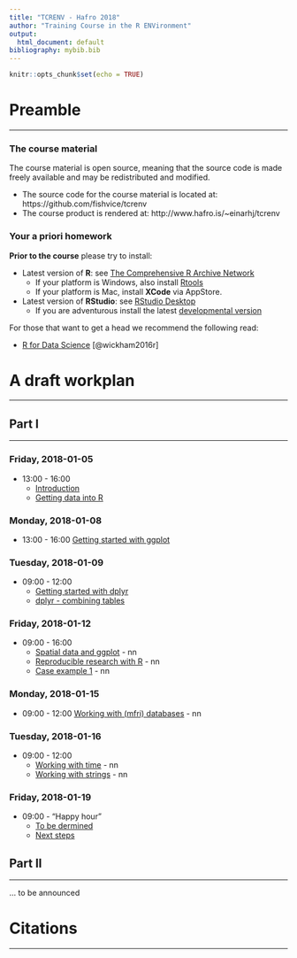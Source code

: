 ```yaml
---
title: "TCRENV - Hafro 2018"
author: "Training Course in the R ENVironment"
output:
  html_document: default
bibliography: mybib.bib
---
```


```r
knitr::opts_chunk$set(echo = TRUE)
```


# Preamble
___

### The course material

The course material is open source, meaning that the source code is made freely available and may be redistributed and modified.

* The source code for the course material is located at: https://github.com/fishvice/tcrenv
* The course product is rendered at: http://www.hafro.is/~einarhj/tcrenv

### Your a priori homework

**Prior to the course** please try to install:

* Latest version of __R__: see [The Comprehensive R Archive Network](https://cran.r-project.org/)
    * If your platform is Windows, also install [Rtools](https://cran.r-project.org/bin/windows/Rtools)
   * If your platform is Mac, install **XCode** via AppStore.

* Latest version of __RStudio__: see [RStudio Desktop](https://www.rstudio.com/products/rstudio/download/)
    * If you are adventurous install the latest [developmental version](https://www.rstudio.com/products/rstudio/download/preview)

For those that want to get a head we recommend the following read:

  * [R for Data Science](http://r4ds.had.co.nz) [@wickham2016r]

# A draft workplan
___

## Part I
___

### Friday, 2018-01-05

* 13:00 - 16:00
    * [Introduction](pre_intro.html)
    * [Getting data into R](pre_data.html)
    
### Monday, 2018-01-08

* 13:00 - 16:00 [Getting started with ggplot](pre_ggplot1.html)

### Tuesday, 2018-01-09

* 09:00 - 12:00
    * [Getting started with dplyr](pre_transformation1.html)
    * [dplyr - combining tables](pre_transformation2.html)

### Friday, 2018-01-12

* 09:00 - 16:00
    * [Spatial data and ggplot](404page.html) - nn
    * [Reproducible research with R](404page.html) - nn
    * [Case example 1](404page.html) - nn

### Monday, 2018-01-15

* 09:00 - 12:00 [Working with (mfri) databases](404page.html) - nn

### Tuesday, 2018-01-16

* 09:00 - 12:00
    * [Working with time](404page.html) - nn
    * [Working with strings](404page.html) - nn

### Friday, 2018-01-19

* 09:00 - "Happy hour"
    * [To be dermined](404page.html)
    * [Next steps](404page.html)

## Part II
___

... to be announced


# Citations
___


